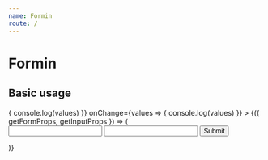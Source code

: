```yaml
---
name: Formin
route: /
---
```



# Formin

## Basic usage

<Playground>
  <Formin
    onSubmit={({ values }) => {
      console.log(values)
    }}
    onChange={values => {
      console.log(values)
    }}
  >
    {({ getFormProps, getInputProps }) => (
      <form {...getFormProps()}>
        <input {...getInputProps({ name: 'text1', type: 'text' })} />
        <input
          {...getInputProps({ name: 'text2', type: 'text', required: true })}
        />
        <button>Submit</button>
      </form>
    )}
  </Formin>
</Playground>
